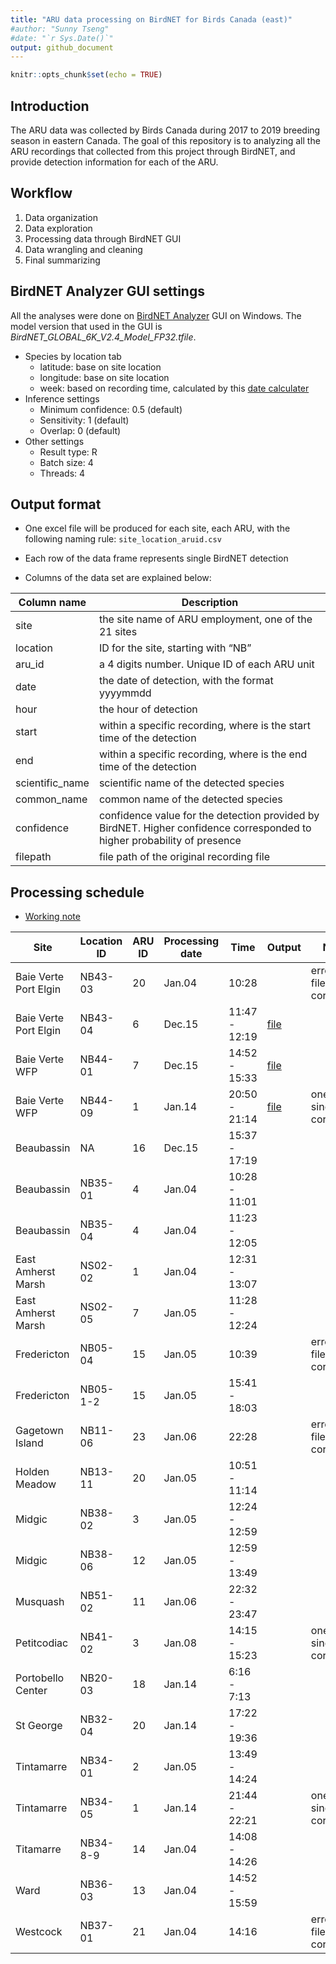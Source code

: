 ```yaml
---
title: "ARU data processing on BirdNET for Birds Canada (east)"
#author: "Sunny Tseng"
#date: "`r Sys.Date()`"
output: github_document
---
```


```r
knitr::opts_chunk$set(echo = TRUE)
```

## Introduction

The ARU data was collected by Birds Canada during 2017 to 2019 breeding season in eastern Canada. The goal of this repository is to analyzing all the ARU recordings that collected from this project through BirdNET, and provide detection information for each of the ARU.

## Workflow

1.  Data organization
2.  Data exploration
3.  Processing data through BirdNET GUI
4.  Data wrangling and cleaning
5.  Final summarizing

## BirdNET Analyzer GUI settings

All the analyses were done on [BirdNET Analyzer](https://github.com/kahst/BirdNET-Analyzer) GUI on Windows. The model version that used in the GUI is *BirdNET_GLOBAL_6K_V2.4_Model_FP32.tfile*.

-   Species by location tab
    -   latitude: base on site location
    -   longitude: base on site location
    -   week: based on recording time, calculated by this [date calculater](https://www.timeanddate.com/date/weeknumber.html)
-   Inference settings
    -   Minimum confidence: 0.5 (default)
    -   Sensitivity: 1 (default)
    -   Overlap: 0 (default)
-   Other settings
    -   Result type: R
    -   Batch size: 4
    -   Threads: 4

## Output format

-   One excel file will be produced for each site, each ARU, with the following naming rule: `site_location_aruid.csv`

-   Each row of the data frame represents single BirdNET detection

-   Columns of the data set are explained below:

| Column name     | Description                                                                                                              |
|--------------|----------------------------------------------------------|
| site            | the site name of ARU employment, one of the 21 sites                                                                     |
| location        | ID for the site, starting with "NB"                                                                                      |
| aru_id          | a 4 digits number. Unique ID of each ARU unit                                                                            |
| date            | the date of detection, with the format yyyymmdd                                                                          |
| hour            | the hour of detection                                                                                                    |
| start           | within a specific recording, where is the start time of the detection                                                    |
| end             | within a specific recording, where is the end time of the detection                                                      |
| scientific_name | scientific name of the detected species                                                                                  |
| common_name     | common name of the detected species                                                                                      |
| confidence      | confidence value for the detection provided by BirdNET. Higher confidence corresponded to higher probability of presence |
| filepath        | file path of the original recording file                                                                                 |

## Processing schedule

-   [Working note](./docs/working-notes.md)

| Site                  | Location ID | ARU ID | Processing date | Time          | Output                                                  | Note                      |
|-----------|-----------|-----------|-----------|-----------|-----------|-----------|
| Baie Verte Port Elgin | NB43-03     | 20     | Jan.04          | 10:28         |                                                         | error - file corrupted    |
| Baie Verte Port Elgin | NB43-04     | 6      | Dec.15          | 11:47 - 12:19 | [file](./data/cleaned/BaieVertePortElgin_NB43-04_6.csv) |                           |
| Baie Verte WFP        | NB44-01     | 7      | Dec.15          | 14:52 - 15:33 | [file](./data/cleaned/BaieVerteWFP_NB44-01_7.csv)       |                           |
| Baie Verte WFP        | NB44-09     | 1      | Jan.14          | 20:50 - 21:14 | [file](./data/cleaned/BaieVerteWFP_NB44-09_1.csv)       | one single file corrupted |
| Beaubassin            | NA          | 16     | Dec.15          | 15:37 - 17:19 |                                                         |                           |
| Beaubassin            | NB35-01     | 4      | Jan.04          | 10:28 - 11:01 |                                                         |                           |
| Beaubassin            | NB35-04     | 4      | Jan.04          | 11:23 - 12:05 |                                                         |                           |
| East Amherst Marsh    | NS02-02     | 1      | Jan.04          | 12:31 - 13:07 |                                                         |                           |
| East Amherst Marsh    | NS02-05     | 7      | Jan.05          | 11:28 - 12:24 |                                                         |                           |
| Fredericton           | NB05-04     | 15     | Jan.05          | 10:39         |                                                         | error - file corrupted    |
| Fredericton           | NB05-1-2    | 15     | Jan.05          | 15:41 - 18:03 |                                                         |                           |
| Gagetown Island       | NB11-06     | 23     | Jan.06          | 22:28         |                                                         | error - file corrupted    |
| Holden Meadow         | NB13-11     | 20     | Jan.05          | 10:51 - 11:14 |                                                         |                           |
| Midgic                | NB38-02     | 3      | Jan.05          | 12:24 - 12:59 |                                                         |                           |
| Midgic                | NB38-06     | 12     | Jan.05          | 12:59 - 13:49 |                                                         |                           |
| Musquash              | NB51-02     | 11     | Jan.06          | 22:32 - 23:47 |                                                         |                           |
| Petitcodiac           | NB41-02     | 3      | Jan.08          | 14:15 - 15:23 |                                                         | one single file corrupted |
| Portobello Center     | NB20-03     | 18     | Jan.14          | 6:16 - 7:13   |                                                         |                           |
| St George             | NB32-04     | 20     | Jan.14          | 17:22 - 19:36 |                                                         |                           |
| Tintamarre            | NB34-01     | 2      | Jan.05          | 13:49 - 14:24 |                                                         |                           |
| Tintamarre            | NB34-05     | 1      | Jan.14          | 21:44 - 22:21 |                                                         | one single file corrupted |
| Titamarre             | NB34-8-9    | 14     | Jan.04          | 14:08 - 14:26 |                                                         |                           |
| Ward                  | NB36-03     | 13     | Jan.04          | 14:52 - 15:59 |                                                         |                           |
| Westcock              | NB37-01     | 21     | Jan.04          | 14:16         |                                                         | error - file corrupted    |
